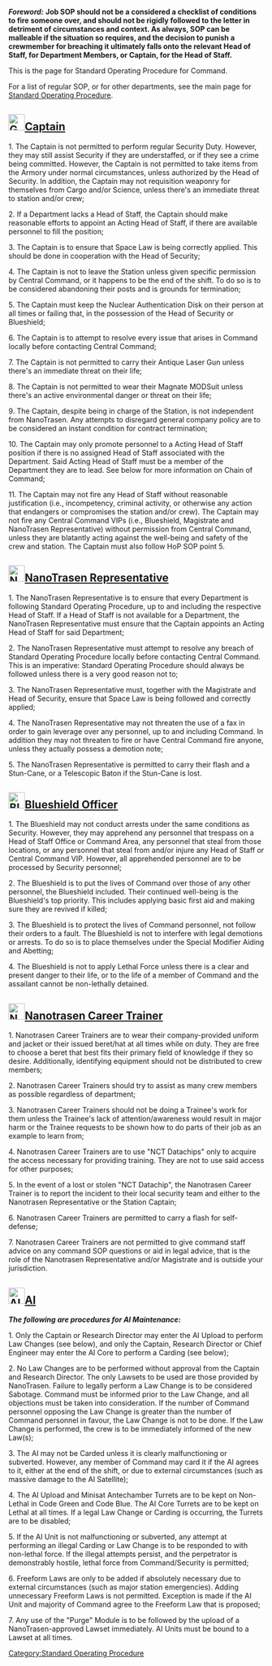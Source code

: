 <!-- 
=== WARNING ===

Editing this page on the wiki will get overwritten by the next autowiki update from the internal git.
Please edit on there.

=== WARNING ===   
-->
'''''Foreword:''''' '''Job SOP should not be a considered a checklist of conditions to fire someone over, and should not be rigidly followed to the letter in detriment of circumstances and context. As always, SOP can be malleable if the situation so requires, and the decision to punish a crewmember for breaching it ultimately falls onto the relevant Head of Staff, for Department Members, or Captain, for the Head of Staff.'''

This is the page for Standard Operating Procedure for Command.

For a list of regular SOP, or for other departments, see the main page for [[Standard Operating Procedure]].

==[[File:Generic_captain.png|32px]][[Captain]]==

1. The Captain is not permitted to perform regular Security Duty. However, they may still assist Security if they are understaffed, or if they see a crime being committed. However, the Captain is not permitted to take items from the Armory under normal circumstances, unless authorized by the Head of Security. In addition, the Captain may not requisition weaponry for themselves from Cargo and/or Science, unless there's an immediate threat to station and/or crew;
    
2. If a Department lacks a Head of Staff, the Captain should make reasonable efforts to appoint an Acting Head of Staff, if there are available personnel to fill the position;
    
3. The Captain is to ensure that Space Law is being correctly applied. This should be done in cooperation with the Head of Security;
    
4. The Captain is not to leave the Station unless given specific permission by Central Command, or it happens to be the end of the shift. To do so is to be considered abandoning their posts and is grounds for termination;
    
5. The Captain must keep the Nuclear Authentication Disk on their person at all times or failing that, in the possession of the Head of Security or Blueshield;
    
6. The Captain is to attempt to resolve every issue that arises in Command locally before contacting Central Command;
    
7. The Captain is not permitted to carry their Antique Laser Gun unless there's an immediate threat on their life;

8. The Captain is not permitted to wear their Magnate MODSuit unless there's an active environmental danger or threat on their life;
    
9. The Captain, despite being in charge of the Station, is not independent from NanoTrasen. Any attempts to disregard general company policy are to be considered an instant condition for contract termination;
    
10. The Captain may only promote personnel to a Acting Head of Staff position if there is no assigned Head of Staff associated with the Department. Said Acting Head of Staff must be a member of the Department they are to lead. See below for more information on Chain of Command;
    
11. The Captain may not fire any Head of Staff without reasonable justification (i.e., incompetency, criminal activity, or otherwise any action that endangers or compromises the station and/or crew). The Captain may not fire any Central Command VIPs (i.e., Blueshield, Magistrate and NanoTrasen Representative) without permission from Central Command, unless they are blatantly acting against the well-being and safety of the crew and station. The Captain must also follow HoP SOP point 5.

==[[File:NanoRep.png|32px]][[NanoTrasen Representative]]==

1. The NanoTrasen Representative is to ensure that every Department is following Standard Operating Procedure, up to and including the respective Head of Staff. If a Head of Staff is not available for a Department, the NanoTrasen Representative must ensure that the Captain appoints an Acting Head of Staff for said Department;
    
2. The NanoTrasen Representative must attempt to resolve any breach of Standard Operating Procedure locally before contacting Central Command. This is an imperative: Standard Operating Procedure should always be followed unless there is a very good reason not to;
    
3. The NanoTrasen Representative must, together with the Magistrate and Head of Security, ensure that Space Law is being followed and correctly applied;
    
4. The NanoTrasen Representative may not threaten the use of a fax in order to gain leverage over any personnel, up to and including Command. In addition they may not threaten to fire or have Central Command fire anyone, unless they actually possess a demotion note;
    
5. The NanoTrasen Representative is permitted to carry their flash and a Stun-Cane, or a Telescopic Baton if the Stun-Cane is lost.

==[[File:Blueshield.png|32px]][[Blueshield Officer]]==

1. The Blueshield may not conduct arrests under the same conditions as Security. However, they may apprehend any personnel that trespass on a Head of Staff Office or Command Area, any personnel that steal from those locations, or any personnel that steal from and/or injure any Head of Staff or Central Command VIP. However, all apprehended personnel are to be processed by Security personnel;
    
2. The Blueshield is to put the lives of Command over those of any other personnel, the Blueshield included. Their continued well-being is the Blueshield's top priority. This includes applying basic first aid and making sure they are revived if killed;
    
3. The Blueshield is to protect the lives of Command personnel, not follow their orders to a fault. The Blueshield is not to interfere with legal demotions or arrests. To do so is to place themselves under the Special Modifier Aiding and Abetting;
    
4. The Blueshield is not to apply Lethal Force unless there is a clear and present danger to their life, or to the life of a member of Command and the assailant cannot be non-lethally detained.

==[[File:NCT.png|32px]][[Nanotrasen Career Trainer]]==

1. Nanotrasen Career Trainers are to wear their company-provided uniform and jacket or their issued beret/hat at all times while on duty. They are free to choose a beret that best fits their primary field of knowledge if they so desire. Additionally, identifying equipment should not be distributed to crew members;
    
2. Nanotrasen Career Trainers should try to assist as many crew members as possible regardless of department;
    
3. Nanotrasen Career Trainers should not be doing a Trainee's work for them unless the Trainee's lack of attention/awareness would result in major harm or the Trainee requests to be shown how to do parts of their job as an example to learn from;
    
4. Nanotrasen Career Trainers are to use "NCT Datachips" only to acquire the access necessary for providing training. They are not to use said access for other purposes;
    
5. In the event of a lost or stolen "NCT Datachip", the Nanotrasen Career Trainer is to report the incident to their local security team and either to the Nanotrasen Representative or the Station Captain;
    
6. Nanotrasen Career Trainers are permitted to carry a flash for self-defense;
    
7. Nanotrasen Career Trainers are not permitted to give command staff advice on any command SOP questions or aid in legal advice, that is the role of the Nanotrasen Representative and/or Magistrate and is outside your jurisdiction.

==[[File:AI.gif|32px]][[AI]]==

'''''The following are procedures for AI Maintenance:'''''

1. Only the Captain or Research Director may enter the AI Upload to perform Law Changes (see below), and only the Captain, Research Director or Chief Engineer may enter the AI Core to perform a Carding (see below);
    
2. No Law Changes are to be performed without approval from the Captain and Research Director. The only Lawsets to be used are those provided by NanoTrasen. Failure to legally perform a Law Change is to be considered Sabotage. Command must be informed prior to the Law Change, and all objections must be taken into consideration. If the number of Command personnel opposing the Law Change is greater than the number of Command personnel in favour, the Law Change is not to be done. If the Law Change is performed, the crew is to be immediately informed of the new Law(s);
    
3. The AI may not be Carded unless it is clearly malfunctioning or subverted. However, any member of Command may card it if the AI agrees to it, either at the end of the shift, or due to external circumstances (such as massive damage to the AI Satellite);
    
4. The AI Upload and Minisat Antechamber Turrets are to be kept on Non-Lethal in Code Green and Code Blue. The AI Core Turrets are to be kept on Lethal at all times. If a legal Law Change or Carding is occurring, the Turrets are to be disabled;
    
5. If the AI Unit is not malfunctioning or subverted, any attempt at performing an illegal Carding or Law Change is to be responded to with non-lethal force. If the illegal attempts persist, and the perpetrator is demonstrably hostile, lethal force from Command/Security is permitted;
    
6. Freeform Laws are only to be added if absolutely necessary due to external circumstances (such as major station emergencies). Adding unnecessary Freeform Laws is not permitted. Exception is made if the AI Unit and majority of Command agree to the Freeform Law that is proposed;
    
7. Any use of the "Purge" Module is to be followed by the upload of a NanoTrasen-approved Lawset immediately. AI Units must be bound to a Lawset at all times.

{{SOPTable}}
[[Category:Standard Operating Procedure]]
